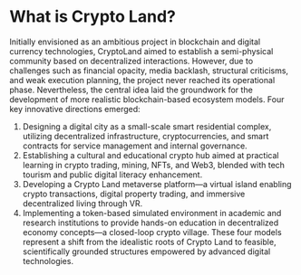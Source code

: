 # What is Crypto Land?

Initially envisioned as an ambitious project in blockchain and digital currency technologies, CryptoLand aimed to establish a semi-physical community based on decentralized interactions. However, due to challenges such as financial opacity, media backlash, structural criticisms, and weak execution planning, the project never reached its operational phase. Nevertheless, the central idea laid the groundwork for the development of more realistic blockchain-based ecosystem models. Four key innovative directions emerged:
1. Designing a digital city as a small-scale smart residential complex, utilizing decentralized infrastructure, cryptocurrencies, and smart contracts for service management and internal governance.
2. Establishing a cultural and educational crypto hub aimed at practical learning in crypto trading, mining, NFTs, and Web3, blended with tech tourism and public digital literacy enhancement.
3. Developing a Crypto Land metaverse platform—a virtual island enabling crypto transactions, digital property trading, and immersive decentralized living through VR.
4. Implementing a token-based simulated environment in academic and research institutions to provide hands-on education in decentralized economy concepts—a closed-loop crypto village.
These four models represent a shift from the idealistic roots of Crypto Land to feasible, scientifically grounded structures empowered by advanced digital technologies.